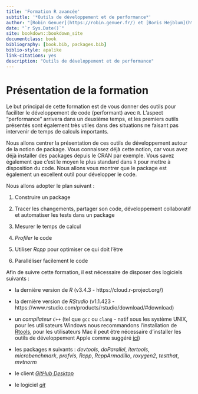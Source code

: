 ```yaml
--- 
title: 'Formation R avancée'
subtitle: '*Outils de développement et de performance*'
author: "[Robin Genuer](https://robin.genuer.fr/) et [Boris Hejblum](https://borishejblum.science/)"
date: "`r Sys.Date()`"
site: bookdown::bookdown_site
documentclass: book
bibliography: [book.bib, packages.bib]
biblio-style: apalike
link-citations: yes
description: "Outils de développement et de performance"
---
```


# Présentation de la formation {-}

Le but principal de cette formation est de vous donner des outils pour
faciliter le développement de code (performant) avec `R`. L'aspect "performance"
arrivera dans un deuxième temps, et les premiers outils présentés sont
également très utiles dans des situations ne faisant pas intervenir de temps
de calculs importants.

Nous allons centrer la présentation de ces outils de développement autour
de la notion de package. Vous connaissez déjà cette notion, car vous avez
déjà installer des packages depuis le CRAN par exemple. Vous savez également
que c'est le moyen le plus standard dans `R` pour mettre à disposition du code.
Nous allons vous montrer que le package est également un excellent outil pour
développer le code.


Nous allons adopter le plan suivant :

1. Construire un package

2. Tracer les changements, partager son code, développement collaboratif et automatiser les tests dans un package

3. Mesurer le temps de calcul

4. *Profiler* le code

5. Utiliser *Rcpp* pour optimiser ce qui doit l'être

6. Paralléliser facilement le code


Afin de suivre cette formation, il est nécessaire de disposer des logiciels suivants :  

  - la dernière version de *R* (v3.4.3 - https://cloud.r-project.org/)

  - la dernière version de *RStudio* (v1.1.423 - https://www.rstudio.com/products/rstudio/download/#download)

  - un *compilateur `C++`* (tel que `gcc` ou `clang` - natif sous les système UNIX, 
	pour les utilisateurs Windows nous recommandons l’installation de 
	[Rtools](https://cran.r-project.org/bin/windows/Rtools/), pour les 
	utilisateurs Mac il peut être nécessaire d'installer les outils de 
	développement Apple comme suggéré 
	[ici](http://thecoatlessprofessor.com/programming/r-compiler-tools-for-rcpp-on-os-x/))

  - les packages `R` suivants : *devtools*, *doParallel*, *itertools*, 
	*microbenchmark*, *profvis*, *Rcpp*, *RcppArmadillo*, *roxygen2*, *testthat*, 
	*mvtnorm*  

  - le client [*GitHub Desktop*](https://desktop.github.com/)

  - le logiciel [*git*](https://git-scm.com/)

